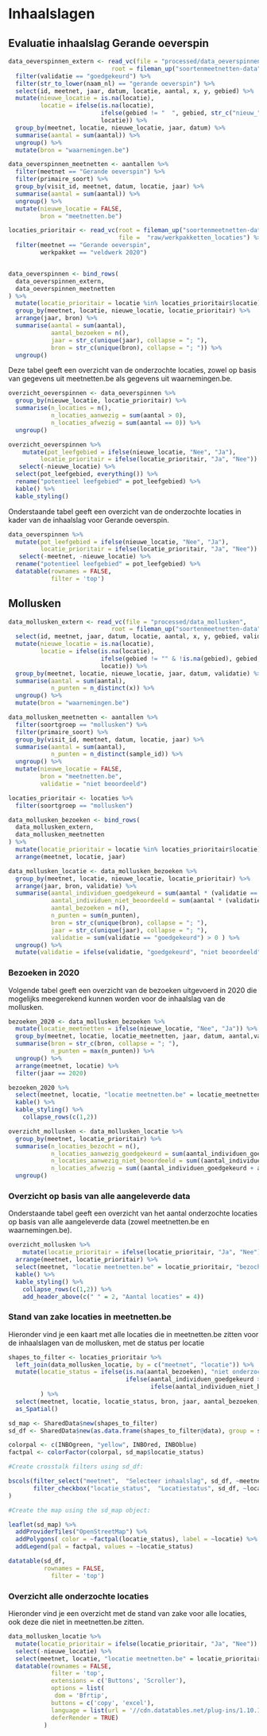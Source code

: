 # Inhaalslagen

## Evaluatie inhaalslag Gerande oeverspin

```r
data_oeverspinnen_extern <- read_vc(file = "processed/data_oeverspinnen",
                             root = fileman_up("soortenmeetnetten-data")) %>%
  filter(validatie == "goedgekeurd") %>%
  filter(str_to_lower(naam_nl) == "gerande oeverspin") %>%
  select(id, meetnet, jaar, datum, locatie, aantal, x, y, gebied) %>%
  mutate(nieuwe_locatie = is.na(locatie),
         locatie = ifelse(is.na(locatie),
                          ifelse(gebied != "  ", gebied, str_c("nieuw_", id)),
                          locatie)) %>%
  group_by(meetnet, locatie, nieuwe_locatie, jaar, datum) %>%
  summarise(aantal = sum(aantal)) %>%
  ungroup() %>%
  mutate(bron = "waarnemingen.be")

data_oeverspinnen_meetnetten <- aantallen %>%
  filter(meetnet == "Gerande oeverspin") %>%
  filter(primaire_soort) %>%
  group_by(visit_id, meetnet, datum, locatie, jaar) %>%
  summarise(aantal = sum(aantal)) %>%
  ungroup() %>%
  mutate(nieuwe_locatie = FALSE,
         bron = "meetnetten.be")

locaties_prioritair <- read_vc(root = fileman_up("soortenmeetnetten-data"),
                               file =  "raw/werkpakketten_locaties") %>%
  filter(meetnet == "Gerande oeverspin",
         werkpakket == "veldwerk 2020")


data_oeverspinnen <- bind_rows(
  data_oeverspinnen_extern,
  data_oeverspinnen_meetnetten
) %>%
  mutate(locatie_prioritair = locatie %in% locaties_prioritair$locatie) %>%
  group_by(meetnet, locatie, nieuwe_locatie, locatie_prioritair) %>%
  arrange(jaar, bron) %>%
  summarise(aantal = sum(aantal),
            aantal_bezoeken = n(),
            jaar = str_c(unique(jaar), collapse = "; "),
            bron = str_c(unique(bron), collapse = "; ")) %>%
  ungroup()

```

Deze tabel geeft een overzicht van de onderzochte locaties, zowel op basis van gegevens uit meetnetten.be als gegevens uit waarnemingen.be.

```r
overzicht_oeverspinnen <- data_oeverspinnen %>%
  group_by(nieuwe_locatie, locatie_prioritair) %>%
  summarise(n_locaties = n(),
            n_locaties_aanwezig = sum(aantal > 0),
            n_locaties_afwezig = sum(aantal == 0)) %>%
  ungroup()
```

```r
overzicht_oeverspinnen %>%
    mutate(pot_leefgebied = ifelse(nieuwe_locatie, "Nee", "Ja"),
         locatie_prioritair = ifelse(locatie_prioritair, "Ja", "Nee")) %>%
   select(-nieuwe_locatie) %>%
  select(pot_leefgebied, everything()) %>%
  rename("potentieel leefgebied" = pot_leefgebied) %>%
  kable() %>%
  kable_styling()
```


Onderstaande tabel geeft een overzicht van de onderzochte locaties in kader van de inhaalslag voor Gerande oeverspin. 

```r
data_oeverspinnen %>%
  mutate(pot_leefgebied = ifelse(nieuwe_locatie, "Nee", "Ja"),
         locatie_prioritair = ifelse(locatie_prioritair, "Ja", "Nee")) %>%
   select(-meetnet, -nieuwe_locatie) %>%
  rename("potentieel leefgebied" = pot_leefgebied) %>%
  datatable(rownames = FALSE,
            filter = 'top')

```

## Mollusken

```r
data_mollusken_extern <- read_vc(file = "processed/data_mollusken",
                             root = fileman_up("soortenmeetnetten-data")) %>%
  select(id, meetnet, jaar, datum, locatie, aantal, x, y, gebied, validatie) %>%
  mutate(nieuwe_locatie = is.na(locatie),
         locatie = ifelse(is.na(locatie),
                          ifelse(gebied != "" & !is.na(gebied), gebied, str_c("nieuw_", id)),
                          locatie)) %>%
  group_by(meetnet, locatie, nieuwe_locatie, jaar, datum, validatie) %>%
  summarise(aantal = sum(aantal),
            n_punten = n_distinct(x)) %>%
  ungroup() %>%
  mutate(bron = "waarnemingen.be")

data_mollusken_meetnetten <- aantallen %>%
  filter(soortgroep == "mollusken") %>%
  filter(primaire_soort) %>%
  group_by(visit_id, meetnet, datum, locatie, jaar) %>%
  summarise(aantal = sum(aantal),
            n_punten = n_distinct(sample_id)) %>%
  ungroup() %>%
  mutate(nieuwe_locatie = FALSE,
         bron = "meetnetten.be",
         validatie = "niet beoordeeld")

locaties_prioritair <- locaties %>%
  filter(soortgroep == "mollusken")

data_mollusken_bezoeken <- bind_rows(
  data_mollusken_extern,
  data_mollusken_meetnetten
) %>%
  mutate(locatie_prioritair = locatie %in% locaties_prioritair$locatie) %>%
  arrange(meetnet, locatie, jaar)

data_mollusken_locatie <- data_mollusken_bezoeken %>%
  group_by(meetnet, locatie, nieuwe_locatie, locatie_prioritair) %>%
  arrange(jaar, bron, validatie) %>%
  summarise(aantal_individuen_goedgekeurd = sum(aantal * (validatie == "goedgekeurd")),
            aantal_individuen_niet_beoordeeld = sum(aantal * (validatie == "niet beoordeeld")),
            aantal_bezoeken = n(),
            n_punten = sum(n_punten),
            bron = str_c(unique(bron), collapse = "; "),
            jaar = str_c(unique(jaar), collapse = "; "),
            validatie = sum(validatie == "goedgekeurd") > 0 ) %>%
  ungroup() %>%
  mutate(validatie = ifelse(validatie, "goedgekeurd", "niet beoordeeld"))


```

### Bezoeken in 2020

Volgende tabel geeft een overzicht van de bezoeken uitgevoerd in 2020 die mogelijks meegerekend kunnen worden voor de inhaalslag van de mollusken.

```r
bezoeken_2020 <- data_mollusken_bezoeken %>%
  mutate(locatie_meetnetten = ifelse(nieuwe_locatie, "Nee", "Ja")) %>%
  group_by(meetnet, locatie, locatie_meetnetten, jaar, datum, aantal,validatie) %>%
  summarise(bron = str_c(bron, collapse = "; "),
            n_punten = max(n_punten)) %>%
  ungroup() %>%
  arrange(meetnet, locatie) %>%
  filter(jaar == 2020) 

bezoeken_2020 %>%
  select(meetnet, locatie, "locatie meetnetten.be" = locatie_meetnetten, datum, "aantal individuen"= aantal, "aantal punten bezocht" = n_punten, validatie, bron) %>%
  kable() %>%
  kable_styling() %>%
    collapse_rows(c(1,2))
```



```r
overzicht_mollusken <- data_mollusken_locatie %>%
  group_by(meetnet, locatie_prioritair) %>%
  summarise(n_locaties_bezocht = n(),
            n_locaties_aanwezig_goedgekeurd = sum(aantal_individuen_goedgekeurd > 0),
            n_locaties_aanwezig_niet_beoordeeld = sum((aantal_individuen_niet_beoordeeld > 0) & (aantal_individuen_goedgekeurd == 0)), 
            n_locaties_afwezig = sum((aantal_individuen_goedgekeurd + aantal_individuen_niet_beoordeeld) == 0)) %>%
  ungroup()
```

### Overzicht op basis van alle aangeleverde data

Onderstaande tabel geeft een overzicht van het aantal onderzochte locaties op basis van alle aangeleverde data (zowel meetnetten.be en waarnemingen.be).

```r
overzicht_mollusken %>%
    mutate(locatie_prioritair = ifelse(locatie_prioritair, "Ja", "Nee")) %>%
  arrange(meetnet, locatie_prioritair) %>%
  select(meetnet, "locatie meetnetten.be" = locatie_prioritair, "bezocht" = n_locaties_bezocht, "aanwezigheid goedgekeurd" = n_locaties_aanwezig_goedgekeurd, "aanwezigheid niet beoordeeld" = n_locaties_aanwezig_niet_beoordeeld, "afwezig" = n_locaties_afwezig) %>%
  kable() %>%
  kable_styling() %>%
    collapse_rows(c(1,2)) %>%
    add_header_above(c(" " = 2, "Aantal locaties" = 4))  
```

### Stand van zake locaties in meetnetten.be

Hieronder vind je een kaart met alle locaties die in meetnetten.be zitten voor de inhaalslagen van de mollusken, met de status per locatie

```r

shapes_to_filter <- locaties_prioritair %>%
  left_join(data_mollusken_locatie, by = c("meetnet", "locatie")) %>%
  mutate(locatie_status = ifelse(is.na(aantal_bezoeken), "niet onderzocht",
                                 ifelse(aantal_individuen_goedgekeurd > 0, "aanwezig - goedgekeurd",
                                        ifelse(aantal_individuen_niet_beoordeeld > 0, "aanwezig - niet beoordeeld", "afwezig")))
         ) %>%
  select(meetnet, locatie, locatie_status, bron, jaar, aantal_bezoeken, n_punten, aantal_individuen_goedgekeurd, aantal_individuen_niet_beoordeeld, jaar) %>%
  as_Spatial()


```

```r
sd_map <- SharedData$new(shapes_to_filter)
sd_df <- SharedData$new(as.data.frame(shapes_to_filter@data), group = sd_map$groupName())

colorpal <- c(INBOgreen, "yellow", INBOred, INBOblue)
factpal <- colorFactor(colorpal, sd_map$locatie_status)

#Create crosstalk filters using sd_df:

bscols(filter_select("meetnet",  "Selecteer inhaalslag", sd_df, ~meetnet),
       filter_checkbox("locatie_status",  "Locatiestatus", sd_df, ~locatie_status)
)

#Create the map using the sd_map object:

leaflet(sd_map) %>%
  addProviderTiles("OpenStreetMap") %>%
  addPolygons( color = ~factpal(locatie_status), label = ~locatie) %>%
  addLegend(pal = factpal, values = ~locatie_status)

datatable(sd_df,
          rownames = FALSE,
            filter = 'top')
```

### Overzicht alle onderzochte locaties

Hieronder vind je een overzicht met de stand van zake voor alle locaties, ook deze die niet in meetnetten.be zitten.

```r
data_mollusken_locatie %>%
  mutate(locatie_prioritair = ifelse(locatie_prioritair, "Ja", "Nee")) %>%
  select(-nieuwe_locatie) %>%
  select(meetnet, locatie, "locatie meetnetten.be" = locatie_prioritair, "aantal individuen goedgekeurd" = aantal_individuen_goedgekeurd, "aantal individuen niet beoordeeld" = aantal_individuen_niet_beoordeeld, "aantal bezoeken" = aantal_bezoeken, "aantal punten bezocht" = n_punten, jaar, bron) %>%
  datatable(rownames = FALSE,
            filter = 'top',
            extensions = c('Buttons', 'Scroller'),
            options = list(
             dom = 'Bfrtip',
            buttons = c('copy', 'excel'),
            language = list(url = '//cdn.datatables.net/plug-ins/1.10.11/i18n/Dutch.json'),
            deferRender = TRUE)
          )

```
